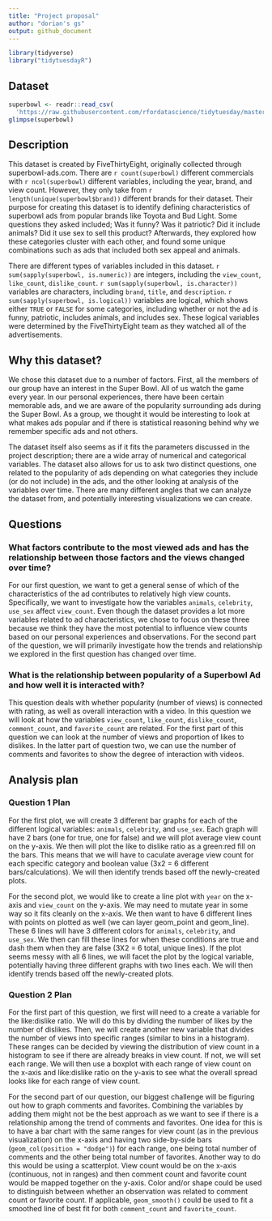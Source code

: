 ```yaml
---
title: "Project proposal"
author: "dorian's gs"
output: github_document
---
```


```r
library(tidyverse)
library("tidytuesdayR")
```

## Dataset

```r
superbowl <- readr::read_csv(
  'https://raw.githubusercontent.com/rfordatascience/tidytuesday/master/data/2021/2021-03-02/youtube.csv')
glimpse(superbowl)
```

## Description

This dataset is created by FiveThirtyEight, originally collected through superbowl-ads.com. There are `r count(superbowl)` different commercials  with `r ncol(superbowl)` different variables, including the year, brand, and view count. However, they only take from `r length(unique(superbowl$brand))` different brands for their dataset. Their purpose for creating this dataset is to identify defining characteristics of superbowl ads from popular brands like Toyota and Bud Light. Some questions they asked included; Was it funny? Was it patriotic? Did it include animals? Did it use sex to sell this product? Afterwards, they explored how these categories cluster with each other, and found some unique combinations such as ads that included both sex appeal and animals. 

There are different types of variables included in this dataset. `r sum(sapply(superbowl, is.numeric))` are integers, including the `view_count`, `like_count`, `dislike_count`. `r sum(sapply(superbowl, is.character))`  variables are characters, including `brand`, `title`, and `description`. `r sum(sapply(superbowl, is.logical))` variables are logical, which shows either `TRUE` or `FALSE` for some categories, including whether or not the ad is funny, patriotic, includes animals, and includes sex. These logical variables were determined by the FiveThirtyEight team as they watched all of the advertisements.

## Why this dataset?

We chose this dataset due to a number of factors. First, all the members of our group have an interest in the Super Bowl. All of us watch the game every year. In our personal experiences, there have been certain memorable ads, and we are aware of the popularity surrounding ads during the Super Bowl. As a group, we thought it would be interesting to look at what makes ads popular and if there is statistical reasoning behind why we remember specific ads and not others. 

The dataset itself also seems as if it fits the parameters discussed in the project description; there are a wide array of  numerical and categorical variables. The dataset also allows for us to ask two distinct questions, one related to the popularity of ads depending on what categories they include (or do not include) in the ads, and the other looking at analysis of the variables over time. There are many different angles that we can analyze the dataset from, and potentially interesting visualizations we can create.

## Questions

### What factors contribute to the most viewed ads and  has the relationship between those factors and the views changed over time?
 
For our first question, we want to get a general sense of which of the characteristics of the ad contributes to relatively high view counts. Specifically, we want to investigate how the variables `animals`, `celebrity`, `use_sex` affect `view_count`. Even though the dataset provides a lot more variables related to ad characteristics, we chose to focus on these three because we think they have the most potential to influence view counts based on our personal experiences and observations. For the second part of the question,  we will primarily investigate how the trends and relationship we explored in the first question has changed over time. 

### What is the relationship between popularity of a Superbowl Ad and how well it is interacted with?

This question deals with whether popularity (number of views) is connected with rating, as well as overall interaction with a video. In this question we will look at how the variables `view_count`, `like_count`, `dislike_count`, `comment_count`, and `favorite_count` are related. For the first part of this question we can look at the number of views and proportion of likes to dislikes. In the latter part of question two, we can use the number of comments and favorites to show the degree of interaction with videos.

## Analysis plan

### Question 1 Plan

For the first plot, we will create 3 different bar graphs for each of the different logical variables: `animals`, `celebrity`, and `use_sex`. Each graph will have 2 bars (one for true, one for false) and we will plot average view count on the y-axis. We then will plot the like to dislike ratio as a green:red fill on the bars. This means that we will have to caculate average view count for each specific category and boolean value (3x2 = 6 different bars/calculations). We will then identify trends based off the newly-created plots.

For the second plot, we would like to create a line plot with `year` on the x-axis and `view_count` on the y-axis. We may need to mutate year in some way so it fits cleanly on the x-axis. We then want to have 6 different lines with points on plotted as well (we can layer geom_point and geom_line). These 6 lines will have 3 different colors for `animals`, `celebrity`, and `use_sex`. We then can fill these lines for when these conditions are true and dash them when they are false (3X2 = 6 total, unique lines). If the plot seems messy with all 6 lines, we will facet the plot by the logical variable, potentially having three different graphs with two lines each. We will then identify trends based off the newly-created plots.

### Question 2 Plan

For the first part of this question, we first will need to a create a variable for the like:dislike ratio. We will do this by dividing the number of likes by the number of dislikes. Then, we will create another new variable that divides the number of views into specific ranges (similar to bins in a histogram). These ranges can be decided by viewing the distribution of view count in a histogram to see if there are already breaks in view count. If not, we will set each range. We will then use a boxplot with each range of view count on the x-axis and like:dislike ratio on the y-axis to see what the overall spread looks like for each range of view count.

For the second part of our question, our biggest challenge will be figuring out how to graph comments and favorites. Combining the variables by adding them might not be the best approach as we want to see if there is a relationship among the trend of comments and favorites. One idea for this is to have a bar chart with the same ranges for view count (as in the previous visualization) on the x-axis and having two side-by-side bars (`geom_col(position = "dodge")`) for each range, one being total number of comments and the other being total number of favorites. Another way to do this would be using a scatterplot. View count would be on the x-axis (continuous, not in ranges) and then comment count and favorite count would be mapped together on the y-axis. Color and/or shape could be used to distinguish between whether an observation was related to comment count or favorite count. If applicable, `geom_smooth()` could be used to fit a smoothed line of best fit for both `comment_count` and `favorite_count`.
